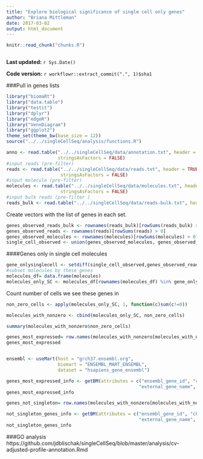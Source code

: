 ```yaml
---
title: "Explore biological significance of single cell only genes"
author: "Briana Mittleman"
date: 2017-03-02
output: html_document
---
```


```r
knitr::read_chunk("chunks.R")
```

```r
```

**Last updated:** `r Sys.Date()`

**Code version:** `r workflowr::extract_commit(".", 1)$sha1`


###Pull in genes lists  

```r
library("biomaRt")
library("data.table")
library("testit")
library("dplyr")
library("edgeR")
library("VennDiagram")
library("ggplot2")
theme_set(theme_bw(base_size = 12))
source("../../singleCellSeq/analysis/functions.R")
```



```r
anno <- read.table("../../singleCellSeq/data/annotation.txt", header = TRUE,
                   stringsAsFactors = FALSE)
#input reads (pre-filter)
reads <- read.table("../../singleCellSeq/data/reads.txt", header = TRUE,
                    stringsAsFactors = FALSE)
#input molecule (pre-filter)
molecules <- read.table("../../singleCellSeq/data/molecules.txt", header = TRUE,
                    stringsAsFactors = FALSE)
#input bulk reads (pre-filter )
reads_bulk <- read.table("../../singleCellSeq/data/reads-bulk.txt", header = TRUE, stringsAsFactors = FALSE)
```
Create vectors with the list of genes in each set.   
```r
genes_observed_reads_bulk <- rownames(reads_bulk)[rowSums(reads_bulk) > 0]
genes_observed_reads <- rownames(reads)[rowSums(reads) > 0]
genes_observed_molecules <- rownames(molecules)[rowSums(molecules) > 0]
single_cell_observed <- union(genes_observed_molecules, genes_observed_molecules)
```


####Genes only in single cell molecules  

```r

gene_onlysinglecell <- setdiff(single_cell_observed,genes_observed_reads_bulk)
#subset molecules by these genes  
molecules_df= data.frame(molecules)
molecules_only_SC <- molecules_df[rownames(molecules_df) %in% gene_onlysinglecell,]
```


Count number of cells we see these genes in  

```r
non_zero_cells <- apply(molecules_only_SC, 1, function(c)sum(c!=0))

molecules_with_nonzero <- cbind(molecules_only_SC, non_zero_cells)

summary(molecules_with_nonzero$non_zero_cells)
```

```r
genes_most_expressed= row.names(molecules_with_nonzero[molecules_with_nonzero$non_zero_cells > 20, 1:3])
genes_most_expressed



```

```r
ensembl <- useMart(host = "grch37.ensembl.org",
                   biomart = "ENSEMBL_MART_ENSEMBL",
                   dataset = "hsapiens_gene_ensembl")

genes_most_expressed_info <- getBM(attributes = c("ensembl_gene_id", "chromosome_name",
                                                 "external_gene_name", "transcript_count","description"), filters = "ensembl_gene_id", values = genes_most_expressed[grep("ENSG", genes_most_expressed)],mart = ensembl)
genes_most_expressed_info
```



```r
genes_not_singleton= row.names(molecules_with_nonzero[molecules_with_nonzero$non_zero_cells > 1, 1:3])

```


```r

not_singleton_genes_info <- getBM(attributes = c("ensembl_gene_id", "chromosome_name",
                                                 "external_gene_name", "transcript_count","description"), filters = "ensembl_gene_id", values = genes_not_singleton[grep("ENSG", genes_not_singleton)],mart = ensembl)
not_singleton_genes_info

```

###GO analysis  
https://github.com/jdblischak/singleCellSeq/blob/master/analysis/cv-adjusted-profile-annotation.Rmd  
